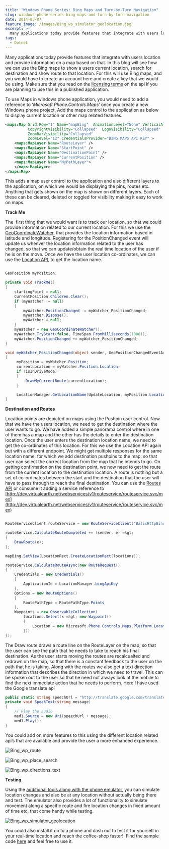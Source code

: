 ```yaml
---
title: "Windows Phone Series: Bing Maps and Turn-by-Turn Navigation"
slug: windows-phone-series-bing-maps-and-turn-by-turn-navigation
date: 2014-03-07
feature_image: /images/Bing_wp_simulator_geolocation.jpg
excerpt: >-
  Many applications today provide features that integrate with users location and provide information on a map based on that. In this blog will see how we can use the Bing...
tags:
  - Dotnet
---
```

Many applications today provide features that integrate with users location and provide information on a map based on that. In this blog will see how we can use the Bing maps to show a users current location, search for destination and show route to that location. For this will use Bing maps, and you would have to create an account here and create a key that we would be using. Make sure that you read on the [licensing terms](http://www.microsoft.com/maps/product/terms.html) on the api if you are planning to use this in a published application.

To use Maps in windows phone application, you would need to add a reference to ‘_Microsoft.Phone.Controls.Maps_’ once you create a new Windows phone project. Add the maps control to the application as below to display current location or other map related features.

```xml
<maps:Map Grid.Row="1" Name="mapBing"  AnimationLevel="None" VerticalAlignment="Stretch" VerticalContentAlignment="Stretch""
          CopyrightVisibility="Collapsed"  LogoVisibility="Collapsed"
          ZoomBarVisibility="Collapsed"
          ZoomLevel="12" CredentialsProvider="BING MAPS API KEY" >
    <maps:MapLayer Name="RouteLayer" />
    <maps:MapLayer Name="StartPoint" />
    <maps:MapLayer Name="DestinationPoint" />
    <maps:MapLayer Name="CurrentPosition" />
    <maps:MapLayer Name="MyPathLayer">
    </maps:MapLayer>
</maps:Map>

```

This adds a map user control to the application and also different layers to the application, on which we would be displaying the pins, routes etc. Anything that gets shown on the map is shown on different layers. Each of these can be cleared, deleted or toggled for visibility making it easy to work on maps.

**Track Me**

The  first thing that we would want is to track our location, so that we could provide information related to our current location. For this we use the [GeoCoordinateWatcher](http://msdn.microsoft.com/en-us/library/system.device.location.geocoordinatewatcher\(v=vs.110\).aspx), that provides the location information based in latitude and longitude. Registering for the PositionChanged event will update us whenver the location information related to the user has changed, so that we can update/obtain the real time location of the user if he is on the move. Once we have the user location co-ordinates, we can use the [Location API](http://msdn.microsoft.com/en-us/library/ff701715.aspx), to get the location name.

```csharp

GeoPosition myPosition;

private void TrackMe()
{
    startingPoint = null;
    CurrentPosition.Children.Clear();
    if (myWatcher != null)
    {
        myWatcher.PositionChanged -= myWatcher_PositionChanged;
        myWatcher.Dispose();
        myWatcher = null;
    }
    myWatcher = new GeoCoordinateWatcher();
    myWatcher.TryStart(false, TimeSpan.FromMilliseconds(1000));
    myWatcher.PositionChanged += myWatcher_PositionChanged;
}

void myWatcher_PositionChanged(object sender, GeoPositionChangedEventArgs e)
{
     myPosition = myWatcher.Position;
     currentLocation = myWatcher.Position.Location;
     if (isInDriveMode)
     {
         DrawMyCurrentRoute(currentLocation);
     }

     LocationManager.GetLocationName(UpdateLocation, myPosition.Location.Latitude.ToString(), myPosition.Location.Longitude.ToString());
}

```

**Destination and Routes**

Location points are depicted on maps using the Pushpin user control. Now that we have the users location, we need to get the destination where the user wants to go. We have added a simple panorama control where in one of them has a map and the other has the details to enter the destination location. Once the user enters the destination location name, we need to get the co-ordinates of this location. For this we use the Location API again but with a different endpoint. We might get multiple responses for the same location name, for which we add destination pushpins to the map, so that user can select the correct location from the map that he intends to go. On getting confirmation on the destination point, we now need to get the route from the current location to the destination location. A route is nothing but a set of co-ordinates between the start and the destination that the user will have to pass through to reach the final destination. You can use the [Routes API](http://msdn.microsoft.com/en-us/library/ff701705.aspx) or consume it adding a service reference to [http://dev.virtualearth.net/webservices/v1/routeservice/routeservice.svc/mex](http://dev.virtualearth.net/webservices/v1/routeservice/routeservice.svc/mex)

```csharp

RouteServiceClient routeService = new RouteServiceClient("BasicHttpBinding_IRouteService");

routeService.CalculateRouteCompleted += (sender, e) =&gt;
{
    DrawRoute(e);
};

mapBing.SetView(LocationRect.CreateLocationRect(locations));

routeService.CalculateRouteAsync(new RouteRequest()
{
    Credentials = new Credentials()
    {
        ApplicationId = LocationManager.bingApiKey
    },
    Options = new RouteOptions()
    {
        RoutePathType = RoutePathType.Points
    },
    Waypoints = new ObservableCollection(
        locations.Select(x =&gt; new Waypoint()
        {
            Location = new Microsoft.Phone.Controls.Maps.Platform.Location() { Latitude = x.Latitude, Longitude = x.Longitude }
        }))
});

```

The Draw route draws a route line on the RouteLayer on the map, so that the user can see the path that he needs to take to reach his final destination. As the user starts moving the routes are recalcualted and redrawn on the map, so that there is a constant feedback to the user on the path that he is taking. Along with the routes we also get a text direction information that describes the direction in which we need to travel. This can be spoken out to the user so that he need not always look at the mobile to find the next immediate action that he needs to perform. Here I have used the Google translate api

```csharp
public static string speechUrl = "http://translate.google.com/translate_tts?tl=en&amp;q=";
private void SpeakText(string message)
{
    // Play the audio
    med1.Source = new Uri(speechUrl + message);
    med1.Play();
}

```

You could add on more features to this using the different location related api’s that are available and provide the user a more enhanced experience.

![Bing_wp_route](/images/Bing_wp_route.jpg)

![Bing_wp_place_search](/images/Bing_wp_place_search.jpg)

![Bing_wp_directions_text](/images/Bing_wp_directions_text.jpg)

**Testing**

Using the [additional tools along with the phone emulator](http://msdn.microsoft.com/en-us/library/windowsphone/develop/hh202933\(v=vs.105\).aspx), you can simulate location changes and also be at any location without actually being there and test. The emulator also provides a lot of functionality to simulate movement along a specific route and fire location changes in fixed amount of time etc, that come handy while testing.

![Bing_wp_simulator_geolocation](/images/Bing_wp_simulator_geolocation.jpg)

You could also install it on to a phone and dash out to test it for yourself in your real-time location and reach the coffee-shop faster!. Find the sample code [here](https://github.com/rahulpnath/Blog/tree/master/SimpleGPS) and feel free to use it.